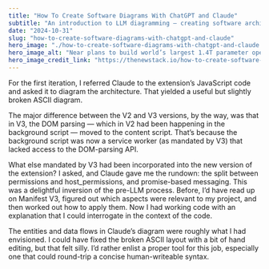 ```yaml
---
title: "How To Create Software Diagrams With ChatGPT and Claude"
subtitle: "An introduction to LLM diagramming — creating software architecture diagrams using multimodal AI and iterating by pasting screenshots."
date: "2024-10-31"
slug: "how-to-create-software-diagrams-with-chatgpt-and-claude"
hero_image: "./how-to-create-software-diagrams-with-chatgpt-and-claude.jpg"
hero_image_alt: "Near plans to build world’s largest 1.4T parameter open-source AI model"
hero_image_credit_link: "https://thenewstack.io/how-to-create-software-diagrams-with-chatgpt-and-claude/?utm_source=tldrai"
---
```


For the first iteration, I referred Claude to the extension’s JavaScript code and asked it to diagram the architecture. That yielded a useful but slightly broken ASCII diagram.

The major difference between the V2 and V3 versions, by the way, was that in V3, the DOM parsing — which in V2 had been happening in the background script — moved to the content script. That’s because the background script was now a service worker (as mandated by V3) that lacked access to the DOM-parsing API.

What else mandated by V3 had been incorporated into the new version of the extension? I asked, and Claude gave me the rundown: the split between permissions and host_permissions, and promise-based messaging. This was a delightful inversion of the pre-LLM process. Before, I’d have read up on Manifest V3, figured out which aspects were relevant to my project, and then worked out how to apply them. Now I had working code with an explanation that I could interrogate in the context of the code.

The entities and data flows in Claude’s diagram were roughly what I had envisioned. I could have fixed the broken ASCII layout with a bit of hand editing, but that felt silly. I’d rather enlist a proper tool for this job, especially one that could round-trip a concise human-writeable syntax.